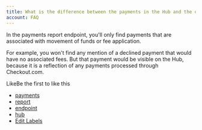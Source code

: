 ```yaml
---
title: What is the difference between the payments in the Hub and the ones in the payments report endpoint?
account: FAQ 
---
```


In the payments report endpoint, you'll only find payments that are associated with movement of funds or fee application.

For example, you won't find any mention of a declined payment that would have no associated fees. But that payment would be visible on the Hub, because it is a reflection of any payments processed through Checkout.com.

LikeBe the first to like this

*   [payments](/label/FAQ/payments)
*   [report](/label/FAQ/report)
*   [endpoint](/label/FAQ/endpoint)
*   [hub](/label/FAQ/hub)
*   [Edit Labels](# "Edit Labels (Type 'l')")




